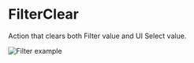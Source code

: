 # FilterClear

Action that clears both Filter value and UI Select value.

![Filter example](public/assets/overview-filter.webp)
